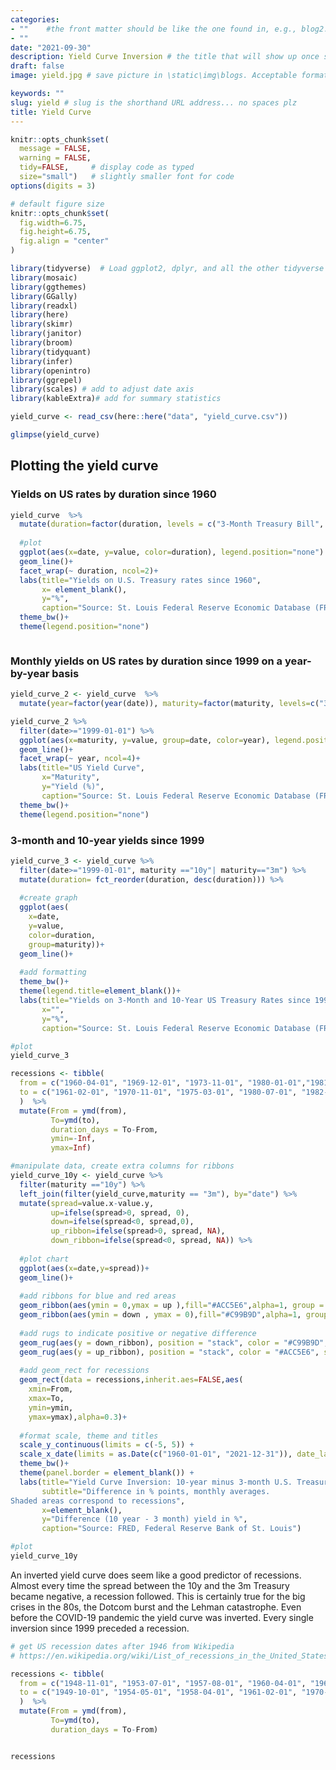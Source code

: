 ```yaml
---
categories:  
- ""    #the front matter should be like the one found in, e.g., blog2.md. It cannot be like the normal Rmd we used
- ""
date: "2021-09-30"
description: Yield Curve Inversion # the title that will show up once someone gets to this page
draft: false
image: yield.jpg # save picture in \static\img\blogs. Acceptable formats= jpg, jpeg, or png . Your iPhone pics wont work

keywords: ""
slug: yield # slug is the shorthand URL address... no spaces plz
title: Yield Curve
---
```


```r
knitr::opts_chunk$set(
  message = FALSE, 
  warning = FALSE, 
  tidy=FALSE,     # display code as typed
  size="small")   # slightly smaller font for code
options(digits = 3)

# default figure size
knitr::opts_chunk$set(
  fig.width=6.75, 
  fig.height=6.75,
  fig.align = "center"
)
```


```r
library(tidyverse)  # Load ggplot2, dplyr, and all the other tidyverse packages
library(mosaic)
library(ggthemes)
library(GGally)
library(readxl)
library(here)
library(skimr)
library(janitor)
library(broom)
library(tidyquant)
library(infer)
library(openintro)
library(ggrepel)
library(scales) # add to adjust date axis
library(kableExtra)# add for summary statistics
```

```r

yield_curve <- read_csv(here::here("data", "yield_curve.csv"))

glimpse(yield_curve)
```


## Plotting the yield curve

### Yields on US rates by duration since 1960

```r
yield_curve  %>% 
  mutate(duration=factor(duration, levels = c("3-Month Treasury Bill", "6-Month Treasury Bill", "9-Month Treasury Bill", "1-Year Treasury Rate", "2-Year Treasury Rate", "3-Year Treasury Rate", "5-Year Treasury Rate", "7-Year Treasury Rate", "10-Year Treasury Rate", "20-Year Treasury Rate", "30-Year Treasury Rate"))) %>%
  
  #plot
  ggplot(aes(x=date, y=value, color=duration), legend.position="none") +
  geom_line()+
  facet_wrap(~ duration, ncol=2)+
  labs(title="Yields on U.S. Treasury rates since 1960",
       x= element_blank(),
       y="%",
       caption="Source: St. Louis Federal Reserve Economic Database (FRED)")+
  theme_bw()+
  theme(legend.position="none")



```


### Monthly yields on US rates by duration since 1999 on a year-by-year basis

```r
yield_curve_2 <- yield_curve  %>%
  mutate(year=factor(year(date)), maturity=factor(maturity, levels=c("3m", "6m","1y","2y","3y","5y","7y","10y","20y","30y")))

yield_curve_2 %>%
  filter(date>="1999-01-01") %>% 
  ggplot(aes(x=maturity, y=value, group=date, color=year), legend.position="none") +
  geom_line()+
  facet_wrap(~ year, ncol=4)+
  labs(title="US Yield Curve",
       x="Maturity",
       y="Yield (%)",
       caption="Source: St. Louis Federal Reserve Economic Database (FRED)")+
  theme_bw()+
  theme(legend.position="none")

```


### 3-month and 10-year yields since 1999

```r
yield_curve_3 <- yield_curve %>% 
  filter(date>="1999-01-01", maturity =="10y"| maturity=="3m") %>% 
  mutate(duration= fct_reorder(duration, desc(duration))) %>% 
  
  #create graph
  ggplot(aes(
    x=date,
    y=value,
    color=duration,
    group=maturity))+
  geom_line()+
  
  #add formatting
  theme_bw()+
  theme(legend.title=element_blank())+
  labs(title="Yields on 3-Month and 10-Year US Treasury Rates since 1999",
       x="",
       y="%",
       caption="Source: St. Louis Federal Reserve Economic Database (FRED)")

#plot
yield_curve_3
```

```r
recessions <- tibble(
  from = c("1960-04-01", "1969-12-01", "1973-11-01", "1980-01-01","1981-07-01", "1990-07-01", "2001-03-01", "2007-12-01","2020-02-01"),  
  to = c("1961-02-01", "1970-11-01", "1975-03-01", "1980-07-01", "1982-11-01", "1991-03-01", "2001-11-01", "2009-06-01", "2020-05-01") 
  )  %>% 
  mutate(From = ymd(from), 
         To=ymd(to),
         duration_days = To-From,
         ymin=-Inf,
         ymax=Inf)

#manipulate data, create extra columns for ribbons  
yield_curve_10y <- yield_curve %>% 
  filter(maturity =="10y") %>% 
  left_join(filter(yield_curve,maturity == "3m"), by="date") %>% 
  mutate(spread=value.x-value.y,
         up=ifelse(spread>0, spread, 0),
         down=ifelse(spread<0, spread,0),
         up_ribbon=ifelse(spread>0, spread, NA),
         down_ribbon=ifelse(spread<0, spread, NA)) %>% 
  
  #plot chart
  ggplot(aes(x=date,y=spread))+
  geom_line()+
  
  #add ribbons for blue and red areas
  geom_ribbon(aes(ymin = 0,ymax = up ),fill="#ACC5E6",alpha=1, group = 1) +
  geom_ribbon(aes(ymin = down , ymax = 0),fill="#C99B9D",alpha=1, group = 1)+
  
  #add rugs to indicate positive or negative difference
  geom_rug(aes(y = down_ribbon), position = "stack", color = "#C99B9D", sides = "b", na.rm = TRUE, show.legend = NA) + # use position "stack" to make the tick intervals equal
  geom_rug(aes(y = up_ribbon), position = "stack", color = "#ACC5E6", sides = "b", na.rm = TRUE, show.legend = NA)+
  
  #add geom_rect for recessions
  geom_rect(data = recessions,inherit.aes=FALSE,aes(
    xmin=From,
    xmax=To,
    ymin=ymin,
    ymax=ymax),alpha=0.3)+
  
  #format scale, theme and titles
  scale_y_continuous(limits = c(-5, 5)) +
  scale_x_date(limits = as.Date(c("1960-01-01", "2021-12-31")), date_labels = "%Y", date_breaks = "2 years") +
  theme_bw()+
  theme(panel.border = element_blank()) +
  labs(title="Yield Curve Inversion: 10-year minus 3-month U.S. Treasury rates",
       subtitle="Difference in % points, monthly averages.
Shaded areas correspond to recessions",
       x=element_blank(),
       y="Difference (10 year - 3 month) yield in %",
       caption="Source: FRED, Federal Reserve Bank of St. Louis")

#plot
yield_curve_10y

```

An inverted yield curve does seem like a good predictor of recessions. Almost every time the spread between the 10y and the 3m Treasury became negative, a recession followed. This is certainly true for the big crises in the 80s, the Dotcom burst and the Lehman catastrophe. Even before the COVID-19 pandemic the yield curve was inverted. Every single inversion since 1999 preceded a recession.

```r

# get US recession dates after 1946 from Wikipedia 
# https://en.wikipedia.org/wiki/List_of_recessions_in_the_United_States

recessions <- tibble(
  from = c("1948-11-01", "1953-07-01", "1957-08-01", "1960-04-01", "1969-12-01", "1973-11-01", "1980-01-01","1981-07-01", "1990-07-01", "2001-03-01", "2007-12-01","2020-02-01"),  
  to = c("1949-10-01", "1954-05-01", "1958-04-01", "1961-02-01", "1970-11-01", "1975-03-01", "1980-07-01", "1982-11-01", "1991-03-01", "2001-11-01", "2009-06-01", "2020-04-30") 
  )  %>% 
  mutate(From = ymd(from), 
         To=ymd(to),
         duration_days = To-From)


recessions
```


